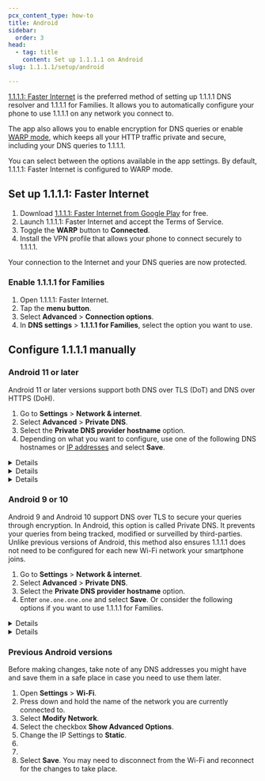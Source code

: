 ```yaml
---
pcx_content_type: how-to
title: Android
sidebar:
  order: 3
head:
  - tag: title
    content: Set up 1.1.1.1 on Android
slug: 1.1.1.1/setup/android

---
```



[1.1.1.1: Faster Internet](https://play.google.com/store/apps/details?id=com.cloudflare.onedotonedotonedotone) is the preferred method of setting up 1.1.1.1 DNS resolver and 1.1.1.1 for Families. It allows you to automatically configure your phone to use 1.1.1.1 on any network you connect to.

The app also allows you to enable encryption for DNS queries or enable [WARP mode](/warp-client/), which keeps all your HTTP traffic private and secure, including your DNS queries to 1.1.1.1.

You can select between the options available in the app settings. By default, 1.1.1.1: Faster Internet is configured to WARP mode.

## Set up 1.1.1.1: Faster Internet

1. Download [1.1.1.1: Faster Internet from Google Play](https://play.google.com/store/apps/details?id=com.cloudflare.onedotonedotonedotone) for free.
2. Launch 1.1.1.1: Faster Internet and accept the Terms of Service.
3. Toggle the **WARP** button to **Connected**.
4. Install the VPN profile that allows your phone to connect securely to 1.1.1.1.

Your connection to the Internet and your DNS queries are now protected.

### Enable 1.1.1.1 for Families

1. Open 1.1.1.1: Faster Internet.
2. Tap the **menu button**.
3. Select **Advanced** > **Connection options**.
4. In **DNS settings** > **1.1.1.1 for Families**, select the option you want to use.

## Configure 1.1.1.1 manually

### Android 11 or later

Android 11 or later versions support both DNS over TLS (DoT) and DNS over HTTPS (DoH).

1. Go to **Settings** > **Network & internet**.
2. Select **Advanced** > **Private DNS**.
3. Select the **Private DNS provider hostname** option.
4. Depending on what you want to configure, use one of the following DNS hostnames or [IP addresses](/1.1.1.1/ip-addresses/) and select **Save**.


  <Details header="Use 1.1.1.1 resolver">

  * `one.one.one.one`

  Or the corresponding IP address if your device requires it:

    * **IPv4**: `1.1.1.1` or `1.0.0.1`
    * **IPv6**: `2606:4700:4700::1111` or `2606:4700:4700::1001`

  </Details>

  <Details header="Block malware with 1.1.1.1 for Families">

  * `security.cloudflare-dns.com`

  Or the corresponding IP address if your device requires it:

    * **IPv4**: `1.1.1.2` or `1.0.0.2`
    * **IPv6**: `2606:4700:4700::1112` or `2606:4700:4700::1002`

  </Details>

  <Details header="Block malware and adult content with 1.1.1.1 for Families">

  * `family.cloudflare-dns.com`

  Or the corresponding IP address if your device requires it:

    * **IPv4**: `1.1.1.3` or `1.0.0.3`
    * **IPv6**: `2606:4700:4700::1113` or `2606:4700:4700::1003`

  </Details>

### Android 9 or 10

Android 9 and Android 10 support DNS over TLS to secure your queries through encryption. In Android, this option is called Private DNS. It prevents your queries from being tracked, modified or surveilled by third-parties. Unlike previous versions of Android, this method also ensures 1.1.1.1 does not need to be configured for each new Wi-Fi network your smartphone joins.

1. Go to **Settings** > **Network & internet**.
2. Select **Advanced** > **Private DNS**.
3. Select the **Private DNS provider hostname** option.
4. Enter `one.one.one.one` and select **Save**. Or consider the following options if you want to use 1.1.1.1 for Families.


  <Details header="Block malware with 1.1.1.1 for Families">

  * `security.cloudflare-dns.com`

  Or the corresponding IP address if your device requires it:

    * **IPv4**: `1.1.1.2` or `1.0.0.2`
    * **IPv6**: `2606:4700:4700::1112` or `2606:4700:4700::1002`

  </Details>

  <Details header="Block malware and adult content with 1.1.1.1 for Families">

  * `family.cloudflare-dns.com`

  Or the corresponding IP address if your device requires it:

    * **IPv4**: `1.1.1.3` or `1.0.0.3`
    * **IPv6**: `2606:4700:4700::1113` or `2606:4700:4700::1003`

  </Details>

### Previous Android versions

Before making changes, take note of any DNS addresses you might have and save them in a safe place in case you need to use them later.

1. Open **Settings** > **Wi-Fi**.
2. Press down and hold the name of the network you are currently connected to.
3. Select **Modify Network**.
4. Select the checkbox **Show Advanced Options**.
5. Change the IP Settings to **Static**.
6. <Render file="all-ipv4" />
7. <Render file="all-ipv6" />
8. Select **Save**. You may need to disconnect from the Wi-Fi and reconnect for the changes to take place.

<Render file="captive-portals" />
